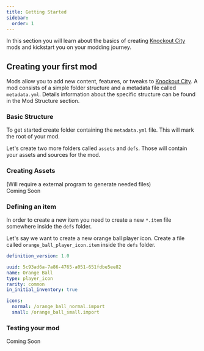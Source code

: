 ```yaml
---
title: Getting Started
sidebar:
  order: 1
---
```



In this section you will learn about the basics of creating [Knockout City](https://www.knockoutcity.com/) mods and kickstart you on your modding journey.

## Creating your first mod

Mods allow you to add new content, features, or tweaks to [Knockout City](https://www.knockoutcity.com/). A mod consists of a simple folder structure and a metadata file called <Link href='reference/metadata'>`metadata.yml`</Link>. Details information about the specific structure can be found in the <Link href='guides/mod-structure'>Mod Structure</Link> section.

### Basic Structure

To get started create folder containing the <Link href='reference/metadata'>`metadata.yml`</Link> file. This will mark the root of your mod. 

Let's create two more folders called <Link href='guides/mod-structure#assets'>`assets`</Link> and <Link href='guides/mod-structure#defs'>`defs`</Link>. Those will contain your assets and sources for the mod.

### Creating Assets

(Will require a external program to generate needed files)  
Coming Soon

### Defining an item

In order to create a new item you need to create a new <Link href='reference/item'>`*.item`</Link> file somewhere inside the <Link href='guides/mod-structure#defs'>`defs`</Link> folder.

Let's say we want to create a new orange ball player icon. Create a file called `orange_ball_player_icon.item` inside the <Link href='guides/mod-structure#defs'>`defs`</Link> folder.

```yaml
definition_version: 1.0

uuid: 5c93ad6a-7a86-4765-a051-651fdbe5ee82
name: Orange Ball
type: player_icon
rarity: common
in_initial_inventory: true

icons:
  normal: /orange_ball_normal.import
  small: /orange_ball_small.import
```

### Testing your mod

Coming Soon
